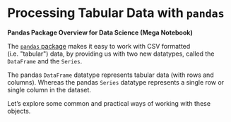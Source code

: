 # Processing Tabular Data with `pandas`

**Pandas Package Overview for Data Science (Mega Notebook)**

The [`pandas` package](https://pypi.org/project/pandas/) makes it easy to work with CSV formatted (i.e. \"tabular\") data, by providing us with two new datatypes, called the `DataFrame` and the `Series`.

The pandas `DataFrame` datatype represents tabular data (with rows and columns). Whereas the pandas `Series` datatype represents a single row or single column in the dataset.

Let's explore some common and practical ways of working with these objects.
